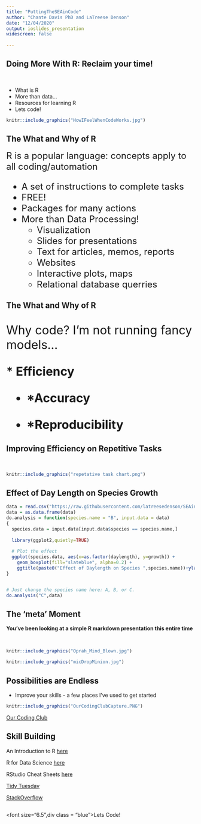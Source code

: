 ```yaml
---
title: "PuttingTheSEAinCode"
author: "Chante Davis PhD and LaTreese Denson"
date: "12/04/2020"
output: ioslides_presentation
widescreen: false  
   
---
```


## Doing More With R: Reclaim your time!
<br>
<div class = "blue">
* What is R  
* More than data...  
* Resources for learning R  
* Lets code!

<div class ="centered">
```r
knitr::include_graphics("HowIFeelWhenCodeWorks.jpg")
```
</div></b>
</font>

## The What and Why of R
<font size="5.5">
R is a popular language: concepts apply to all coding/automation

  <div class = "blue">
   * A set of instructions to complete tasks  
   * FREE!  
   * Packages for many actions
   * More than Data Processing!
       - Visualization  
       - Slides for presentations  
       - Text for articles, memos, reports  
       - Websites
       - Interactive plots, maps
       - Relational database querries
        
</div></b>
</font>

## The What and Why of R

<br>
<font size="6.5">Why code? I'm not running fancy models...  
 
<div class ="centered"><div class = "blue"><b>
* Efficiency   

* *Accuracy   

* *Reproducibility  

</div></b>
 </font>

## Improving Efficiency on Repetitive Tasks
<br>
<div class="centered">
```r

knitr::include_graphics("repetative task chart.png")

```

</div>
## Effect of Day Length on Species Growth
```r
data = read.csv("https://raw.githubusercontent.com/latreesedenson/SEAinCode/main/growth_data.csv")
data = as.data.frame(data)
do.analysis = function(species.name = "B", input.data = data)
{
  species.data = input.data[input.data$species == species.name,]
  
  library(ggplot2,quietly=TRUE)
  
  # Plot the effect
  ggplot(species.data, aes(x=as.factor(daylength), y=growth)) +
    geom_boxplot(fill="slateblue", alpha=0.2) +
    ggtitle(paste0("Effect of Daylength on Species ",species.name))+ylab("Growth (wt)")+ xlab("Day Length Category") +theme(plot.title = element_text(hjust = 0.5))
}


# Just change the species name here: A, B, or C.
do.analysis("C",data)
```

## The 'meta' Moment

<div class="centered"><b>
You've been looking at a simple R markdown presentation this entire time 
</div></b>
<br>
<div class="columns-2">
```r
knitr::include_graphics("Oprah_Mind_Blown.jpg")
```

```r
knitr::include_graphics("micDropMinion.jpg")
```

## Possibilities are Endless

- Improve your skills - a few places I've used to get started  

<div class="centered">
```r
knitr::include_graphics("OurCodingClubCapture.PNG")
```

[Our Coding Club ](https://ourcodingclub.github.io/)


## Skill Building
<div class ="centered">
An Introduction to R [here](https://cran.r-project.org/)

R for Data Science [here](http://r4ds.had.co.nz/)

RStudio Cheat Sheets [here](https://www.rstudio.com/resources/cheatsheets/)

[Tidy Tuesday](https://github.com/rfordatascience/tidytuesday)

[StackOverflow](https://stackoverflow.com/questions/tagged/r)


## 

<div class="centered">
<font size="6.5",div class = "blue">Lets Code!




</div>
